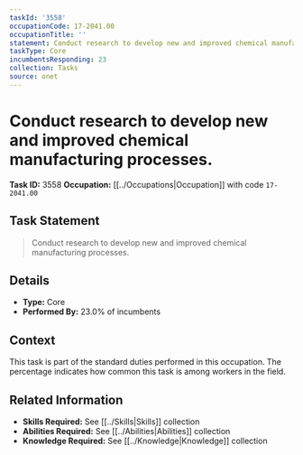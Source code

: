 ```yaml
---
taskId: '3558'
occupationCode: 17-2041.00
occupationTitle: ''
statement: Conduct research to develop new and improved chemical manufacturing processes.
taskType: Core
incumbentsResponding: 23
collection: Tasks
source: onet
---
```

# Conduct research to develop new and improved chemical manufacturing processes.

**Task ID:** 3558
**Occupation:** [[../Occupations|Occupation]] with code `17-2041.00`

## Task Statement

> Conduct research to develop new and improved chemical manufacturing processes.

## Details

- **Type:** Core
- **Performed By:** 23.0% of incumbents

## Context

This task is part of the standard duties performed in this occupation. The percentage indicates how common this task is among workers in the field.

## Related Information

- **Skills Required:** See [[../Skills|Skills]] collection
- **Abilities Required:** See [[../Abilities|Abilities]] collection
- **Knowledge Required:** See [[../Knowledge|Knowledge]] collection
